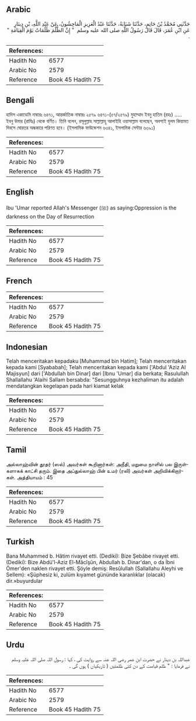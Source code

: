 ## Arabic


<div dir="rtl" lang="ar" style={{fontSize:'larger',backgroundColor:'#f8f9fa',padding:20}}>
حَدَّثَنِي مُحَمَّدُ بْنُ حَاتِمٍ، حَدَّثَنَا شَبَابَةُ، حَدَّثَنَا عَبْدُ الْعَزِيزِ الْمَاجِشُونُ، عَنْ عَبْدِ اللَّهِ، بْنِ دِينَارٍ عَنِ ابْنِ عُمَرَ، قَالَ قَالَ رَسُولُ اللَّهِ صلى الله عليه وسلم ‏ "‏ إِنَّ الظُّلْمَ ظُلُمَاتٌ يَوْمَ الْقِيَامَةِ ‏"‏ ‏.‏
</div>
<div style={{backgroundColor:'#f8f9fa',padding:20, marginBottom: 10}}><table> <thead> <tr> <th>References:</th> <th></th> </tr> </thead> <tbody><tr><td>Hadith No</td><td>6577</td></tr><tr><td>Arabic No</td><td>2579</td></tr><tr><td>Reference</td><td>Book 45 Hadith 75</td></tr></tbody></table></div>

## Bengali


<div dir="ltr" lang="bn" style={{fontSize:'larger',backgroundColor:'#f8f9fa',padding:20}}>
হাদিস একাডেমি নাম্বারঃ ৬৪৭১, আন্তর্জাতিক নাম্বারঃ ২৫৭৯ ৬৪৭১-(৫৭/২৫৭৯) মুহাম্মাদ ইবনু হাতিম (রহঃ) ..... ইবনু উমার (রাযিঃ) থেকে বর্ণিত। তিনি বলেন, রসূলুল্লাহ সাল্লাল্লাহু আলাইহি ওয়াসাল্লাম বলেছেন, অবশ্যই যুলম কিয়ামত দিবসে ঘোরতর অন্ধকারে পরিণত হবে। (ইসলামিক ফাউন্ডেশন ৬৩৪১, ইসলামিক সেন্টার ৬৩৯১)
</div>
<div style={{backgroundColor:'#f8f9fa',padding:20, marginBottom: 10}}><table> <thead> <tr> <th>References:</th> <th></th> </tr> </thead> <tbody><tr><td>Hadith No</td><td>6577</td></tr><tr><td>Arabic No</td><td>2579</td></tr><tr><td>Reference</td><td>Book 45 Hadith 75</td></tr></tbody></table></div>

## English


<div dir="ltr" lang="en" style={{fontSize:'larger',backgroundColor:'#f8f9fa',padding:20}}>
Ibu 'Umar reported Allah's Messenger (ﷺ) as saying:Oppression is the darkness on the Day of Resurrection
</div>
<div style={{backgroundColor:'#f8f9fa',padding:20, marginBottom: 10}}><table> <thead> <tr> <th>References:</th> <th></th> </tr> </thead> <tbody><tr><td>Hadith No</td><td>6577</td></tr><tr><td>Arabic No</td><td>2579</td></tr><tr><td>Reference</td><td>Book 45 Hadith 75</td></tr></tbody></table></div>

## French


<div dir="ltr" lang="fr" style={{fontSize:'larger',backgroundColor:'#f8f9fa',padding:20}}>

</div>
<div style={{backgroundColor:'#f8f9fa',padding:20, marginBottom: 10}}><table> <thead> <tr> <th>References:</th> <th></th> </tr> </thead> <tbody><tr><td>Hadith No</td><td>6577</td></tr><tr><td>Arabic No</td><td>2579</td></tr><tr><td>Reference</td><td>Book 45 Hadith 75</td></tr></tbody></table></div>

## Indonesian


<div dir="ltr" lang="id" style={{fontSize:'larger',backgroundColor:'#f8f9fa',padding:20}}>
Telah menceritakan kepadaku [Muhammad bin Hatim]; Telah menceritakan kepada kami [Syababah]; Telah menceritakan kepada kami ['Abdul 'Aziz Al Majisyun] dari ['Abdullah bin Dinar] dari [Ibnu 'Umar] dia berkata; Rasulullah Shallallahu 'Alaihi Sallam bersabda: "Sesungguhnya kezhaliman itu adalah mendatangkan kegelapan pada hari kiamat kelak
</div>
<div style={{backgroundColor:'#f8f9fa',padding:20, marginBottom: 10}}><table> <thead> <tr> <th>References:</th> <th></th> </tr> </thead> <tbody><tr><td>Hadith No</td><td>6577</td></tr><tr><td>Arabic No</td><td>2579</td></tr><tr><td>Reference</td><td>Book 45 Hadith 75</td></tr></tbody></table></div>

## Tamil


<div dir="ltr" lang="ta" style={{fontSize:'larger',backgroundColor:'#f8f9fa',padding:20}}>
அல்லாஹ்வின் தூதர் (ஸல்) அவர்கள் கூறினார்கள்: அநீதி, மறுமை நாளில் பல இருள்களாகக் காட்சி தரும். இதை அப்துல்லாஹ் பின் உமர் (ரலி) அவர்கள் அறிவிக்கிறார்கள். அத்தியாயம் : 45
</div>
<div style={{backgroundColor:'#f8f9fa',padding:20, marginBottom: 10}}><table> <thead> <tr> <th>References:</th> <th></th> </tr> </thead> <tbody><tr><td>Hadith No</td><td>6577</td></tr><tr><td>Arabic No</td><td>2579</td></tr><tr><td>Reference</td><td>Book 45 Hadith 75</td></tr></tbody></table></div>

## Turkish


<div dir="ltr" lang="tr" style={{fontSize:'larger',backgroundColor:'#f8f9fa',padding:20}}>
Bana Muhammed b. Hâtim rivayet etti. (Dediki): Bize Şebâbe rivayet etti. (Dediki): Bize Abdü'l-Aziz El-Mâcîşûn, Abdullah b. Dinar'dan, o da İbni Ömer'den naklen rivayet etti. Şöyle demiş: Resûlullah (Sallallahu Aleyhi ve Sellem): «Şüphesiz ki, zulüm kıyamet gününde karanlıklar (olacak) dir.»buyurdular
</div>
<div style={{backgroundColor:'#f8f9fa',padding:20, marginBottom: 10}}><table> <thead> <tr> <th>References:</th> <th></th> </tr> </thead> <tbody><tr><td>Hadith No</td><td>6577</td></tr><tr><td>Arabic No</td><td>2579</td></tr><tr><td>Reference</td><td>Book 45 Hadith 75</td></tr></tbody></table></div>

## Urdu


<div dir="rtl" lang="ur" style={{fontSize:'larger',backgroundColor:'#f8f9fa',padding:20}}>
عبداللہ بن دینار نے حضرت ابن عمر رضی اللہ عنہ سے روایت کی ، کہا : رسول اللہ صلی اللہ علیہ وسلم نے فرمایا : " ظلم قیامت کے دن کئی ظلمتیں ( تاریکیاں ) ہوں گی ۔
</div>
<div style={{backgroundColor:'#f8f9fa',padding:20, marginBottom: 10}}><table> <thead> <tr> <th>References:</th> <th></th> </tr> </thead> <tbody><tr><td>Hadith No</td><td>6577</td></tr><tr><td>Arabic No</td><td>2579</td></tr><tr><td>Reference</td><td>Book 45 Hadith 75</td></tr></tbody></table></div>